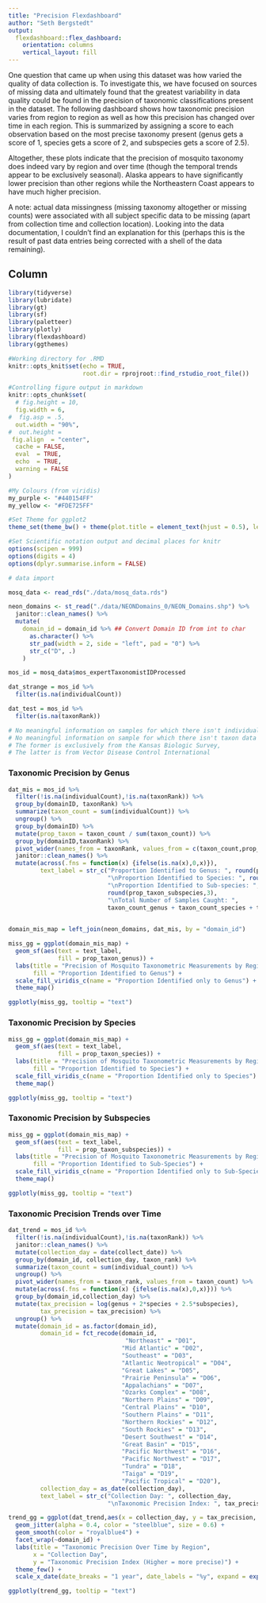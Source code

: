```yaml
---
title: "Precision Flexdashboard"
author: "Seth Bergstedt"
output: 
  flexdashboard::flex_dashboard:
    orientation: columns
    vertical_layout: fill
---
```


One question that came up when using this dataset was how varied the quality of data collection is. To investigate this, we have focused on sources of missing data and ultimately found that the greatest variability in data quality could be found in the precision of taxonomic classifications present in the dataset. The following dashboard shows how taxonomic precision varies from region to region as well as how this precision has changed over time in each region. This is summarized by assigning a score to each observation based on the most precise taxonomy present (genus gets a score of 1, species gets a score of 2, and subspecies gets a score of 2.5).

Altogether, these plots indicate that the precision of mosquito taxonomy does indeed vary by region and over time (though the temporal trends appear to be exclusively seasonal). Alaska appears to have significantly lower precision than other regions while the Northeastern Coast appears to have much higher precision.  

A note: actual data missingness (missing taxonomy altogether or missing counts) were associated with all subject specific data to be missing (apart from collection time and collection location). Looking into the data documentation, I couldn't find an explanation for this (perhaps this is the result of past data entries being corrected with a shell of the data remaining).

Column {.tabset}
-------------------------------------------

```r
library(tidyverse)
library(lubridate)
library(gt)
library(sf)
library(paletteer)
library(plotly)
library(flexdashboard)
library(ggthemes)

#Working directory for .RMD
knitr::opts_knit$set(echo = TRUE,
                     root.dir = rprojroot::find_rstudio_root_file())

#Controlling figure output in markdown
knitr::opts_chunk$set(
  # fig.height = 10,
  fig.width = 6,
#  fig.asp = .5,
  out.width = "90%",
#  out.height = 
 fig.align  = "center",
  cache = FALSE,
  eval  = TRUE,
  echo  = TRUE,
  warning = FALSE
)

#My Colours (from viridis)
my_purple <- "#440154FF"
my_yellow <- "#FDE725FF"

#Set Theme for ggplot2
theme_set(theme_bw() + theme(plot.title = element_text(hjust = 0.5), legend.position = "bottom"))

#Set Scientific notation output and decimal places for knitr
options(scipen = 999)
options(digits = 4)
options(dplyr.summarise.inform = FALSE)

# data import

mosq_data <- read_rds("./data/mosq_data.rds")

neon_domains <- st_read("./data/NEONDomains_0/NEON_Domains.shp") %>%
  janitor::clean_names() %>%
  mutate(
    domain_id = domain_id %>% ## Convert Domain ID from int to char
      as.character() %>%
      str_pad(width = 2, side = "left", pad = "0") %>%
      str_c("D", .)
    )

mos_id = mosq_data$mos_expertTaxonomistIDProcessed

dat_strange = mos_id %>%
  filter(is.na(individualCount))

dat_test = mos_id %>%
  filter(is.na(taxonRank))

# No meaningful information on samples for which there isn't individual count information
# No meaningful information on sample for which there isn't taxon data
# The former is exclusively from the Kansas Biologic Survey, 
# The latter is from Vector Disease Control International
```

### Taxonomic Precision by Genus

```r
dat_mis = mos_id %>%
  filter(!is.na(individualCount),!is.na(taxonRank)) %>%
  group_by(domainID, taxonRank) %>%
  summarize(taxon_count = sum(individualCount)) %>%
  ungroup() %>% 
  group_by(domainID) %>%
  mutate(prop_taxon = taxon_count / sum(taxon_count)) %>%
  group_by(domainID,taxonRank) %>%
  pivot_wider(names_from = taxonRank, values_from = c(taxon_count,prop_taxon)) %>%
  janitor::clean_names() %>%
  mutate(across(.fns = function(x) {ifelse(is.na(x),0,x)}),
         text_label = str_c("Proportion Identified to Genus: ", round(prop_taxon_genus,3),
                            "\nProportion Identified to Species: ", round(prop_taxon_species,3),
                            "\nProportion Identified to Sub-species: ",
                            round(prop_taxon_subspecies,3),
                            "\nTotal Number of Samples Caught: ", 
                            taxon_count_genus + taxon_count_species + taxon_count_subspecies))
  

domain_mis_map = left_join(neon_domains, dat_mis, by = "domain_id")

miss_gg = ggplot(domain_mis_map) + 
  geom_sf(aes(text = text_label, 
              fill = prop_taxon_genus)) + 
  labs(title = "Precision of Mosquito Taxonometric Measurements by Region",
       fill = "Proportion Identified to Genus") + 
  scale_fill_viridis_c(name = "Proportion Identified only to Genus") +
  theme_map()

ggplotly(miss_gg, tooltip = "text")
```

### Taxonomic Precision by Species

```r
miss_gg = ggplot(domain_mis_map) + 
  geom_sf(aes(text = text_label, 
              fill = prop_taxon_species)) + 
  labs(title = "Precision of Mosquito Taxonometric Measurements by Region",
       fill = "Proportion Identified to Species") + 
  scale_fill_viridis_c(name = "Proportion Identified only to Species") +
  theme_map()

ggplotly(miss_gg, tooltip = "text")
```

### Taxonomic Precision by Subspecies

```r
miss_gg = ggplot(domain_mis_map) + 
  geom_sf(aes(text = text_label, 
              fill = prop_taxon_subspecies)) + 
  labs(title = "Precision of Mosquito Taxonometric Measurements by Region",
       fill = "Proportion Identified to Sub-Species") + 
  scale_fill_viridis_c(name = "Proportion Identified only to Sub-Species") +
  theme_map()

ggplotly(miss_gg, tooltip = "text")
```


### Taxonomic Precision Trends over Time

```r
dat_trend = mos_id %>%
  filter(!is.na(individualCount),!is.na(taxonRank)) %>%
  janitor::clean_names() %>%
  mutate(collection_day = date(collect_date)) %>%
  group_by(domain_id, collection_day, taxon_rank) %>%
  summarize(taxon_count = sum(individual_count)) %>%
  ungroup() %>%
  pivot_wider(names_from = taxon_rank, values_from = taxon_count) %>%
  mutate(across(.fns = function(x) {ifelse(is.na(x),0,x)})) %>%
  group_by(domain_id,collection_day) %>%
  mutate(tax_precision = log(genus + 2*species + 2.5*subspecies),
         tax_precision = tax_precision) %>%
  ungroup() %>%
  mutate(domain_id = as.factor(domain_id),
         domain_id = fct_recode(domain_id,
                                 "Northeast" = "D01",
                                "Mid Atlantic" = "D02",
                                "Southeast" = "D03",
                                "Atlantic Neotropical" = "D04",
                                "Great Lakes" = "D05",
                                "Prairie Peninsula" = "D06",
                                "Appalachians" = "D07",
                                "Ozarks Complex" = "D08",
                                "Northern Plains" = "D09",
                                "Central Plains" = "D10",
                                "Southern Plains" = "D11",
                                "Northern Rockies" = "D12",
                                "South Rockies" = "D13",
                                "Desert Southwest" = "D14",
                                "Great Basin" = "D15",
                                "Pacific Northwest" = "D16",
                                "Pacific Northwest" = "D17",
                                "Tundra" = "D18",
                                "Taiga" = "D19",
                                "Pacific Tropical" = "D20"),
         collection_day = as_date(collection_day),
         text_label = str_c("Collection Day: ", collection_day,
                            "\nTaxonomic Precision Index: ", tax_precision))

trend_gg = ggplot(dat_trend,aes(x = collection_day, y = tax_precision, text = text_label)) +
  geom_jitter(alpha = 0.4, color = "steelblue", size = 0.6) + 
  geom_smooth(color = "royalblue4") + 
  facet_wrap(~domain_id) + 
  labs(title = "Taxonomic Precision Over Time by Region",
       x = "Collection Day",
       y = "Taxonomic Precision Index (Higher = more precise)") +
  theme_few() + 
  scale_x_date(date_breaks = "1 year", date_labels = "%y", expand = expansion())

ggplotly(trend_gg, tooltip = "text")
```
